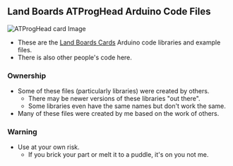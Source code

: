 == Land Boards ATProgHead Arduino Code Files ==

<img src="" alt="ATProgHead card Image"></img>

* These are the [http://land-boards.com/blwiki/index.php?title=Main_Page#Arduino_Compatible Land Boards Cards] Arduino code libraries and example files.
* There is also other people's code here.

=== Ownership ===

* Some of these files (particularly libraries) were created by others.
** There may be newer versions of these libraries "out there".
** Some libraries even have the same names but don't work the same.
* Many of these files were created by me based on the work of others.

=== Warning ===

* Use at your own risk.
** If you brick your part or melt it to a puddle, it's on you not me.
